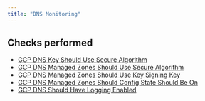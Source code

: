 ```yaml
---
title: "DNS Monitoring"
---
```


## Checks performed

- [GCP DNS Key Should Use Secure Algorithm](gcpdnsmonitoring/rules/dns_key_use_secure_algorithm)
- [GCP DNS Managed Zones Should Use Secure Algorithm](gcpdnsmonitoring/rules/dns_managed_zone_use_secure_algorithm)
- [GCP DNS Managed Zones Should Use Key Signing Key](gcpdnsmonitoring/rules/dns_managed_zone_use_key_signing_key)
- [GCP DNS Managed Zones Should Config State Should Be On](gcpdnsmonitoring/rules/dns_managed_zone_config_state_enabled)
- [GCP DNS Should Have Logging Enabled](gcpdnsmonitoring/rules/dns_logging_enabled)
